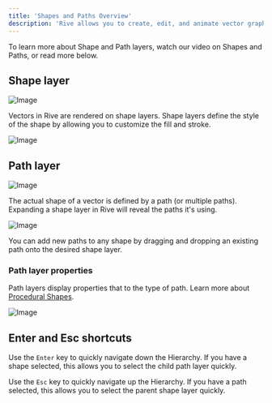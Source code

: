 ```yaml
---
title: 'Shapes and Paths Overview'
description: 'Rive allows you to create, edit, and animate vector graphics using either procedural or custom shapes. These graphics combine shape and path layers to define them, which Rive exposes to give you greater flexibility and control with your designs and animations.'
---
```



To learn more about Shape and Path layers, watch our video on Shapes and Paths, or read more below.

<YouTube id="AaLjHH0MruM" />

## Shape layer

![Image](https://ucarecdn.com/57dab9df-6369-4a8d-bfab-683c024b5bf8/)

Vectors in Rive are rendered on shape layers. Shape layers define the style of the shape by allowing you to customize the fill and stroke.

![Image](https://ucarecdn.com/7eda0d84-16a3-4208-9964-86161ad4868f/)

## Path layer 

![Image](https://ucarecdn.com/3c4d0369-776f-4d87-bcc9-3671b2a057bd/)

The actual shape of a vector is defined by a path (or multiple paths). Expanding a shape layer in Rive will reveal the paths it's using.

![Image](https://ucarecdn.com/87558160-e4a9-4191-b20b-f6c8689c5ca7/)

‌You can add new paths to any shape by dragging and dropping an existing path onto the desired shape layer.

### Path layer properties 

Path layers display properties that to the type of path. Learn more about [Procedural Shapes](../fundamentals/procedural-shapes).

![Image](https://ucarecdn.com/7187295e-1e32-4645-b06f-e26aa3ff1382/)

## Enter and Esc shortcuts 

Use the `Enter` key to quickly navigate down the Hierarchy. If you have a shape selected, this allows you to select the child path layer quickly.

Use the `Esc` key to quickly navigate up the Hierarchy. If you have a path selected, this allows you to select the parent shape layer quickly.